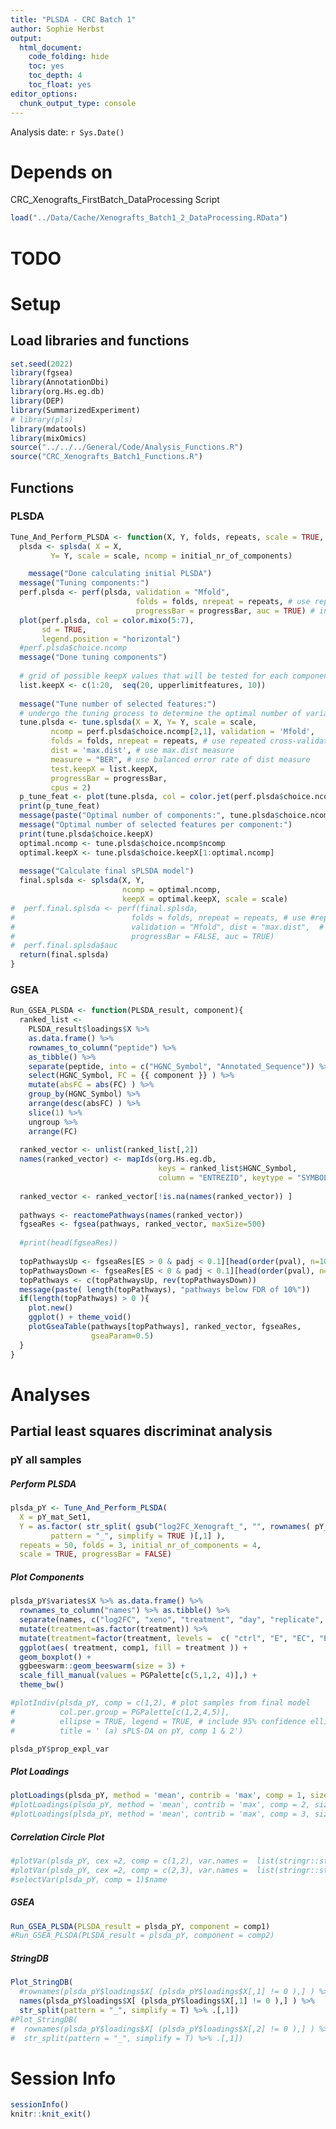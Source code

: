 ```yaml
---
title: "PLSDA - CRC Batch 1"
author: Sophie Herbst
output:
  html_document:
    code_folding: hide
    toc: yes
    toc_depth: 4
    toc_float: yes
editor_options: 
  chunk_output_type: console
---
```

Analysis date: `r Sys.Date()`

# Depends on
CRC_Xenografts_FirstBatch_DataProcessing Script

```r
load("../Data/Cache/Xenografts_Batch1_2_DataProcessing.RData")
```

# TODO

# Setup
## Load libraries and functions
```r
set.seed(2022)
library(fgsea)
library(AnnotationDbi)
library(org.Hs.eg.db)
library(DEP)
library(SummarizedExperiment)
# library(pls)
library(mdatools)
library(mixOmics)
source("../../../General/Code/Analysis_Functions.R")
source("CRC_Xenografts_Batch1_Functions.R")
```

## Functions
### PLSDA
```r
Tune_And_Perform_PLSDA <- function(X, Y, folds, repeats, scale = TRUE, upperlimitfeatures = 200, initial_nr_of_components = 10, progressBar = TRUE){
  plsda <- splsda( X = X, 
         Y= Y, scale = scale, ncomp = initial_nr_of_components)

    message("Done calculating initial PLSDA")
  message("Tuning components:")
  perf.plsda <- perf(plsda, validation = "Mfold", 
                            folds = folds, nrepeat = repeats, # use repeated cross-validation
                            progressBar = progressBar, auc = TRUE) # include AUC values
  plot(perf.plsda, col = color.mixo(5:7), 
       sd = TRUE,
       legend.position = "horizontal")
  #perf.plsda$choice.ncomp
  message("Done tuning components")
  
  # grid of possible keepX values that will be tested for each component
  list.keepX <- c(1:20,  seq(20, upperlimitfeatures, 10))
  
  message("Tune number of selected features:")
  # undergo the tuning process to determine the optimal number of variables
  tune.plsda <- tune.splsda(X = X, Y= Y, scale = scale,
         ncomp = perf.plsda$choice.ncomp[2,1], validation = 'Mfold',
         folds = folds, nrepeat = repeats, # use repeated cross-validation
         dist = 'max.dist', # use max.dist measure
         measure = "BER", # use balanced error rate of dist measure
         test.keepX = list.keepX,
         progressBar = progressBar,
         cpus = 2) 
  p_tune_feat <- plot(tune.plsda, col = color.jet(perf.plsda$choice.ncomp[2,1]))
  print(p_tune_feat)
  message(paste("Optimal number of components:", tune.plsda$choice.ncomp$ncomp ) )
  message("Optimal number of selected features per component:")
  print(tune.plsda$choice.keepX)
  optimal.ncomp <- tune.plsda$choice.ncomp$ncomp
  optimal.keepX <- tune.plsda$choice.keepX[1:optimal.ncomp]
  
  message("Calculate final sPLSDA model")
  final.splsda <- splsda(X, Y, 
                         ncomp = optimal.ncomp, 
                         keepX = optimal.keepX, scale = scale)
#  perf.final.splsda <- perf(final.splsda, 
#                          folds = folds, nrepeat = repeats, # use #repeated cross-validation
#                          validation = "Mfold", dist = "max.dist",  # #use max.dist measure
#                          progressBar = FALSE, auc = TRUE)
#  perf.final.splsda$auc
  return(final.splsda)
}
```

### GSEA
```r
Run_GSEA_PLSDA <- function(PLSDA_result, component){
  ranked_list <- 
    PLSDA_result$loadings$X %>% 
    as.data.frame() %>%
    rownames_to_column("peptide") %>%
    as_tibble() %>%
    separate(peptide, into = c("HGNC_Symbol", "Annotated_Sequence")) %>%
    select(HGNC_Symbol, FC = {{ component }} ) %>% 
    mutate(absFC = abs(FC) ) %>%
    group_by(HGNC_Symbol) %>%
    arrange(desc(absFC) ) %>%
    slice(1) %>%
    ungroup %>%
    arrange(FC)
  
  ranked_vector <- unlist(ranked_list[,2])
  names(ranked_vector) <- mapIds(org.Hs.eg.db, 
                                 keys = ranked_list$HGNC_Symbol,
                                 column = "ENTREZID", keytype = "SYMBOL")
  
  ranked_vector <- ranked_vector[!is.na(names(ranked_vector)) ]
  
  pathways <- reactomePathways(names(ranked_vector))
  fgseaRes <- fgsea(pathways, ranked_vector, maxSize=500)
  
  #print(head(fgseaRes))
  
  topPathwaysUp <- fgseaRes[ES > 0 & padj < 0.1][head(order(pval), n=10), pathway]
  topPathwaysDown <- fgseaRes[ES < 0 & padj < 0.1][head(order(pval), n=10), pathway]
  topPathways <- c(topPathwaysUp, rev(topPathwaysDown))
  message(paste( length(topPathways), "pathways below FDR of 10%"))
  if(length(topPathways) > 0 ){
    plot.new()
    ggplot() + theme_void()
    plotGseaTable(pathways[topPathways], ranked_vector, fgseaRes, 
                  gseaParam=0.5)
  }
}
```

# Analyses
## Partial least squares discriminat analysis
### pY all samples
##### Perform PLSDA
```r
plsda_pY <- Tune_And_Perform_PLSDA(
  X = pY_mat_Set1,
  Y = as.factor( str_split( gsub("log2FC_Xenograft_", "", rownames( pY_mat_Set1 ) ), 
         pattern = "_", simplify = TRUE )[,1] ),
  repeats = 50, folds = 3, initial_nr_of_components = 4,
  scale = TRUE, progressBar = FALSE)
```

##### Plot Components
```r
plsda_pY$variates$X %>% as.data.frame() %>%
  rownames_to_column("names") %>% as.tibble() %>%
  separate(names, c("log2FC", "xeno", "treatment", "day", "replicate", "set")) %>%
  mutate(treatment=as.factor(treatment)) %>%
  mutate(treatment=factor(treatment, levels =  c( "ctrl", "E", "EC", "EBC") )) %>%
  ggplot(aes( treatment, comp1, fill = treatment )) +
  geom_boxplot() +
  ggbeeswarm::geom_beeswarm(size = 3) +
  scale_fill_manual(values = PGPalette[c(5,1,2, 4)],) + 
  theme_bw()

#plotIndiv(plsda_pY, comp = c(1,2), # plot samples from final model
#          col.per.group = PGPalette[c(1,2,4,5)],
#          ellipse = TRUE, legend = TRUE, # include 95% confidence ellipse
#          title = ' (a) sPLS-DA on pY, comp 1 & 2')

plsda_pY$prop_expl_var
```

##### Plot Loadings
```r
plotLoadings(plsda_pY, method = 'mean', contrib = 'max', comp = 1, size.name = 0.5, size.title = 1, legend.color = PGPalette[c(5, 1,4,2)])    
#plotLoadings(plsda_pY, method = 'mean', contrib = 'max', comp = 2, size.name = 0.5, size.title = 1, legend.color = PGPalette[c(1,2,4,5)])   
#plotLoadings(plsda_pY, method = 'mean', contrib = 'max', comp = 3, size.name = 0.5, size.title = 1, legend.color = PGPalette[c(1,2,4,5)])  
```

##### Correlation Circle Plot
```r
#plotVar(plsda_pY, cex =2, comp = c(1,2), var.names =  list(stringr::str_split(plsda_pY$names$colnames$X, pattern = "_", simplify = T )[,1] ) )
#plotVar(plsda_pY, cex =2, comp = c(2,3), var.names =  list(stringr::str_split(plsda_pY$names$colnames$X, pattern = "_", simplify = T )[,1] ) )
#selectVar(plsda_pY, comp = 1)$name 
```

##### GSEA
```r
Run_GSEA_PLSDA(PLSDA_result = plsda_pY, component = comp1)
#Run_GSEA_PLSDA(PLSDA_result = plsda_pY, component = comp2)
```

##### StringDB
```r
Plot_StringDB(
  #rownames(plsda_pY$loadings$X[ (plsda_pY$loadings$X[,1] != 0 ),] ) %>% 
  names(plsda_pY$loadings$X[ (plsda_pY$loadings$X[,1] != 0 ),] ) %>% 
  str_split(pattern = "_", simplify = T) %>% .[,1])
#Plot_StringDB(
#  rownames(plsda_pY$loadings$X[ (plsda_pY$loadings$X[,2] != 0 ),] ) %>% 
#  str_split(pattern = "_", simplify = T) %>% .[,1])
```



# Session Info
```r
sessionInfo()
knitr::knit_exit()
```

